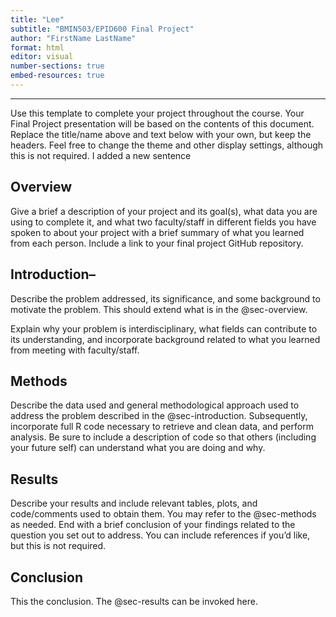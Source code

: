 ```yaml
---
title: "Lee"
subtitle: "BMIN503/EPID600 Final Project"
author: "FirstName LastName"
format: html
editor: visual
number-sections: true
embed-resources: true
---
```


------------------------------------------------------------------------

Use this template to complete your project throughout the course. Your Final Project presentation will be based on the contents of this document. Replace the title/name above and text below with your own, but keep the headers. Feel free to change the theme and other display settings, although this is not required. I added a new sentence

## Overview {#sec-overview}

Give a brief a description of your project and its goal(s), what data you are using to complete it, and what two faculty/staff in different fields you have spoken to about your project with a brief summary of what you learned from each person. Include a link to your final project GitHub repository.

## Introduction– {#sec-introduction}

Describe the problem addressed, its significance, and some background to motivate the problem. This should extend what is in the @sec-overview.

Explain why your problem is interdisciplinary, what fields can contribute to its understanding, and incorporate background related to what you learned from meeting with faculty/staff.

## Methods {#sec-methods}

Describe the data used and general methodological approach used to address the problem described in the @sec-introduction. Subsequently, incorporate full R code necessary to retrieve and clean data, and perform analysis. Be sure to include a description of code so that others (including your future self) can understand what you are doing and why.

## Results {#sec-results}

Describe your results and include relevant tables, plots, and code/comments used to obtain them. You may refer to the @sec-methods as needed. End with a brief conclusion of your findings related to the question you set out to address. You can include references if you'd like, but this is not required.

## Conclusion

This the conclusion. The @sec-results can be invoked here.
